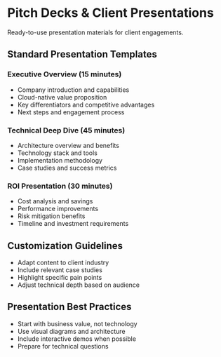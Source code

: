 # Pitch Decks & Client Presentations

Ready-to-use presentation materials for client engagements.

## Standard Presentation Templates

### Executive Overview (15 minutes)
- Company introduction and capabilities
- Cloud-native value proposition
- Key differentiators and competitive advantages
- Next steps and engagement process

### Technical Deep Dive (45 minutes)
- Architecture overview and benefits
- Technology stack and tools
- Implementation methodology
- Case studies and success metrics

### ROI Presentation (30 minutes)
- Cost analysis and savings
- Performance improvements
- Risk mitigation benefits
- Timeline and investment requirements

## Customization Guidelines

- Adapt content to client industry
- Include relevant case studies
- Highlight specific pain points
- Adjust technical depth based on audience

## Presentation Best Practices

- Start with business value, not technology
- Use visual diagrams and architecture
- Include interactive demos when possible
- Prepare for technical questions
